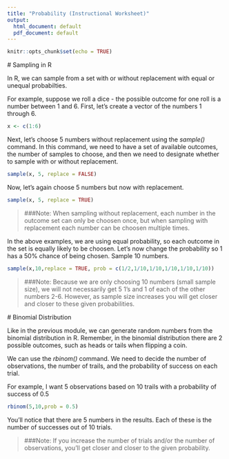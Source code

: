 ---
title: "Probability (Instructional Worksheet)"
output:
  html_document: default
  pdf_document: default
---

```{r setup, include=FALSE}
knitr::opts_chunk$set(echo = TRUE)
```

#\textcolor{blue}{1.1} Sampling in R

In R, we can sample from a set with or without replacement with equal or unequal probabilties.

For example, suppose we roll a dice - the possible outcome for one roll is a number between 1 and 6. 
First, let's create a vector of the numbers 1 through 6.
```{r eval = FALSE}
x <- c(1:6)
```
Next, let's choose 5 numbers without replacement using the *sample()* command. In this command, we need to have a set of available outcomes, the number of samples to choose, and then we need to designate whether to sample with or without replacement.
```{r eval = FALSE}
sample(x, 5, replace = FALSE)
```

Now, let's again choose 5 numbers but now with replacement.
```{r eval = FALSE}
sample(x, 5, replace = TRUE)
```

>###Note: When sampling without replacement, each number in the outcome set can only be choosen once, but when sampling with replacement each number can be choosen multiple times.

In the above examples, we are using equal probability, so each outcome in the set is equally likely to be choosen. Let's now change the probability so 1 has a 50% chance of being chosen. Sample 10 numbers.
```{r eval = FALSE}
sample(x,10,replace = TRUE, prob = c(1/2,1/10,1/10,1/10,1/10,1/10))
```
>###Note: Because we are only choosing 10 numbers (small sample size), we will not necessarily get 5 1's and 1 of each of the other numbers 2-6. However, as sample size increases you will get closer and closer to these given probabilities. 


#\textcolor{blue}{1.2} Binomial Distribution

Like in the previous module, we can generate random numbers from the binomial distribution in R. Remember, in the binomial distribution there are 2 possible outcomes, such as heads or tails when flipping a coin.

We can use the *rbinom()* command. We need to decide the number of observations, the number of trails, and the probability of success on each trial.

For example, I want 5 observations based on 10 trails with a probability of success of 0.5

```{r eval = FALSE}
rbinom(5,10,prob = 0.5)
```

You'll notice that there are 5 numbers in the results. Each of these is the number of successes out of 10 trials. 

>###Note: If you increase the number of trials and/or the number of observations, you'll get closer and closer to the given probability. 





